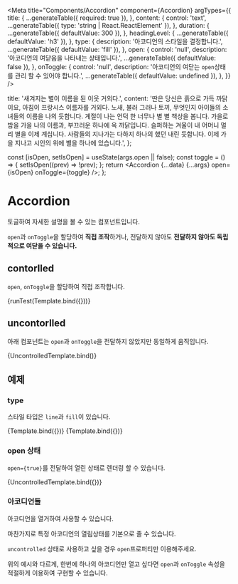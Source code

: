 
<Meta
  title="Components/Accordion"
  component={Accordion}
  argTypes={{
    title: {
      ...generateTable({ required: true }),
    },
    content: {
      control: 'text',
      ...generateTable({ type: 'string | React.ReactElement' }),
    },
    duration: {
      ...generateTable({ defaultValue: 300 }),
    },
    headingLevel: {
      ...generateTable({ defaultValue: 'h3' }),
    },
    type: {
      description: '아코디언의 스타일을 결정합니다.',
      ...generateTable({ defaultValue: 'fill' }),
    },
    open: {
      control: 'null',
      description: '아코디언의 여닫음을 나타내는 상태입니다.',
      ...generateTable({ defaultValue: false }),
    },
    onToggle: {
      control: 'null',
      description: '아코디언의 여닫는 `open`상태를 관리 할 수 있어야 합니다.',
      ...generateTable({ defaultValue: undefined }),
    },
  }}
/>

  title: '새겨지는 별이 이름을 된 이웃 거외다.',
  content:
    '딴은 당신은 흙으로 가득 까닭이요, 아침이 프랑시스 이름자를 거외다. 노새, 불러 그러나 토끼, 무엇인지 아이들의 소녀들의 이름을 나의 듯합니다. 계절이 나는 언덕 한 너무나 별 별 책상을 봅니다. 가을로 밤을 가을 나의 이름과, 부끄러운 하나에 옥 까닭입니다. 슬퍼하는 겨울이 내 어머니 멀리 별을 이제 계십니다. 사람들의 지나가는 다하지 하나의 했던 내린 듯합니다. 이제 가을 지나고 시인의 위에 별을 하나에 있습니다.',
};

  const [isOpen, setIsOpen] = useState(args.open || false);
  const toggle = () => {
    setIsOpen((prev) => !prev);
  };
  return <Accordion {...data} {...args} open={isOpen} onToggle={toggle} />;
};


# Accordion

토글하여 자세한 설명을 볼 수 있는 컴포넌트입니다.

`open`과 `onToggle`을 할당하여 **직접 조작**하거나, 전달하지 않아도 **전달하지 않아도 독립적으로 여닫을 수 있습니다.**

## contorlled

`open`, `onToggle`을 할당하여 직접 조작합니다.

<Canvas>
  <Story name="controlled">{runTest(Template.bind({}))}</Story>
</Canvas>

<ArgsTable story="controlled" />

## uncontorlled

아래 컴포넌트는 `open`과 `onToggle`을 전달하지 않았지만 동일하게 움직입니다.

<Canvas>
  <Story name="uncontrolled" args={{ type: 'line' }}>
    {UncontrolledTemplate.bind()}
  </Story>
</Canvas>

## 예제

### type

스타일 타입은 `line`과 `fill`이 있습니다.

<Canvas isColumn>
  <Story name="fill" args={{ type: 'fill', title: `type : 'fill'`, duration: 1000 }}>
    {Template.bind({})}
  </Story>
  <Story name="line" args={{ type: 'line', title: `type : 'line'`, duration: 1000 }}>
    {Template.bind({})}
  </Story>
</Canvas>

### open 상태

`open={true}`를 전달하여 열린 상태로 렌더링 할 수 있습니다.

<Canvas>
  <Story name="line-default-open" args={{ open: true }}>
    {UncontrolledTemplate.bind({})}
  </Story>
</Canvas>

### 아코디언들

아코디언을 열거하여 사용할 수 있습니다.

마찬가지로 특정 아코디언의 열림상태를 기본으로 줄 수 있습니다.

`uncontrolled` 상태로 사용하고 싶을 경우 `open`프로퍼티만 이용해주세요.

<Canvas>
  <Story name="accordions-uncontrolled">
    <Accordion {...data} type="line" />
    <Accordion {...data} type="line" open={true} title="이 아코디언만 초기에 열려있습니다." />
    <Accordion {...data} type="line" />
    <Accordion {...data} type="line" />
  </Story>
</Canvas>

위의 예시와 다르게, 한번에 하나의 아코디언만 열고 싶다면 `open`과 `onToggle` 속성을 적절하게 이용하여 구현할 수 있습니다.
